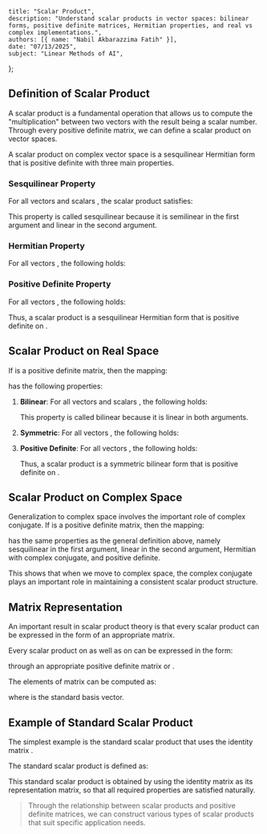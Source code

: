     title: "Scalar Product",
    description: "Understand scalar products in vector spaces: bilinear forms, positive definite matrices, Hermitian properties, and real vs complex implementations.",
    authors: [{ name: "Nabil Akbarazzima Fatih" }],
    date: "07/13/2025",
    subject: "Linear Methods of AI",
};

## Definition of Scalar Product

A scalar product is a fundamental operation that allows us to compute the "multiplication" between two vectors with the result being a scalar number. Through every positive definite matrix, we can define a scalar product on vector spaces.

A scalar product on complex vector space <InlineMath math="\mathbb{C}^n" /> is a sesquilinear Hermitian form that is positive definite with three main properties.

### Sesquilinear Property

For all vectors <InlineMath math="x, y, z \in \mathbb{C}^n" /> and scalars <InlineMath math="\lambda, \mu \in \mathbb{C}" />, the scalar product satisfies:

<MathContainer>
<BlockMath math="\langle \lambda x + \mu y, z \rangle_A = \overline{\lambda} \langle x, z \rangle_A + \overline{\mu} \langle y, z \rangle_A" />
<BlockMath math="\langle x, \lambda y + \mu z \rangle_A = \lambda \langle x, y \rangle_A + \mu \langle x, z \rangle_A" />
</MathContainer>

This property is called sesquilinear because it is semilinear in the first argument and linear in the second argument.

### Hermitian Property

For all vectors <InlineMath math="x, y \in \mathbb{C}^n" />, the following holds:

<BlockMath math="\langle y, x \rangle_A = \overline{\langle x, y \rangle_A}" />

### Positive Definite Property

For all vectors <InlineMath math="x \in \mathbb{C}^n" />, the following holds:

<MathContainer>
<BlockMath math="\langle x, x \rangle_A \geq 0" />
<BlockMath math="\langle x, x \rangle_A = 0 \Leftrightarrow x = 0" />
</MathContainer>

Thus, a scalar product is a sesquilinear Hermitian form that is positive definite on <InlineMath math="\mathbb{C}^n" />.

## Scalar Product on Real Space

If <InlineMath math="A \in \mathbb{R}^{n \times n}" /> is a positive definite matrix, then the mapping:

<BlockMath math="\langle \cdot, \cdot \rangle_A : \mathbb{R}^n \times \mathbb{R}^n \to \mathbb{R} : (x, y) \mapsto \langle x, y \rangle_A = x^T A y" />

has the following properties:

1. **Bilinear**: For all vectors <InlineMath math="x, y, z \in \mathbb{R}^n" /> and scalars <InlineMath math="\lambda, \mu \in \mathbb{R}" />, the following holds:

    <MathContainer>
    <BlockMath math="\langle \lambda x + \mu y, z \rangle_A = \lambda \langle x, z \rangle_A + \mu \langle y, z \rangle_A" />
    <BlockMath math="\langle x, \lambda y + \mu z \rangle_A = \lambda \langle x, y \rangle_A + \mu \langle x, z \rangle_A" />
    </MathContainer>

    This property is called bilinear because it is linear in both arguments.

2. **Symmetric**: For all vectors <InlineMath math="x, y \in \mathbb{R}^n" />, the following holds:

    <BlockMath math="\langle y, x \rangle_A = \langle x, y \rangle_A" />

3. **Positive Definite**: For all vectors <InlineMath math="x \in \mathbb{R}^n" />, the following holds:

    <MathContainer>
    <BlockMath math="\langle x, x \rangle_A \geq 0" />
    <BlockMath math="\langle x, x \rangle_A = 0 \Leftrightarrow x = 0" />
    </MathContainer>

    Thus, a scalar product is a symmetric bilinear form that is positive definite on <InlineMath math="\mathbb{R}^n" />.

## Scalar Product on Complex Space

Generalization to complex space involves the important role of complex conjugate. If <InlineMath math="A \in \mathbb{C}^{n \times n}" /> is a positive definite matrix, then the mapping:

<BlockMath math="\langle \cdot, \cdot \rangle_A : \mathbb{C}^n \times \mathbb{C}^n \to \mathbb{C} : (x, y) \mapsto \langle x, y \rangle_A = x^H A y" />

has the same properties as the general definition above, namely sesquilinear in the first argument, linear in the second argument, Hermitian with complex conjugate, and positive definite.

This shows that when we move to complex space, the complex conjugate plays an important role in maintaining a consistent scalar product structure.

## Matrix Representation

An important result in scalar product theory is that every scalar product can be expressed in the form of an appropriate matrix.

Every scalar product <InlineMath math="s(x, y)" /> on <InlineMath math="\mathbb{R}^n" /> as well as on <InlineMath math="\mathbb{C}^n" /> can be expressed in the form:

<MathContainer>
<BlockMath math="s(x, y) = x^T A y \text{ (for real case)}" />
<BlockMath math="s(x, y) = x^H A y \text{ (for complex case)}" />
</MathContainer>

through an appropriate positive definite matrix <InlineMath math="A \in \mathbb{R}^{n \times n}" /> or <InlineMath math="A \in \mathbb{C}^{n \times n}" />.

The elements of matrix <InlineMath math="A" /> can be computed as:

<BlockMath math="a_{ij} = s(e_i, e_j) \text{ for } i, j = 1, \ldots, n" />

where <InlineMath math="e_i" /> is the standard basis vector.

## Example of Standard Scalar Product

The simplest example is the standard scalar product that uses the identity matrix <InlineMath math="I" />.

The standard scalar product is defined as:

<MathContainer>
<BlockMath math="\langle x, y \rangle = x^T y \text{ (for real case)}" />
<BlockMath math="\langle x, y \rangle = x^H y \text{ (for complex case)}" />
</MathContainer>

This standard scalar product is obtained by using the identity matrix as its representation matrix, so that all required properties are satisfied naturally.

> Through the relationship between scalar products and positive definite matrices, we can construct various types of scalar products that suit specific application needs.